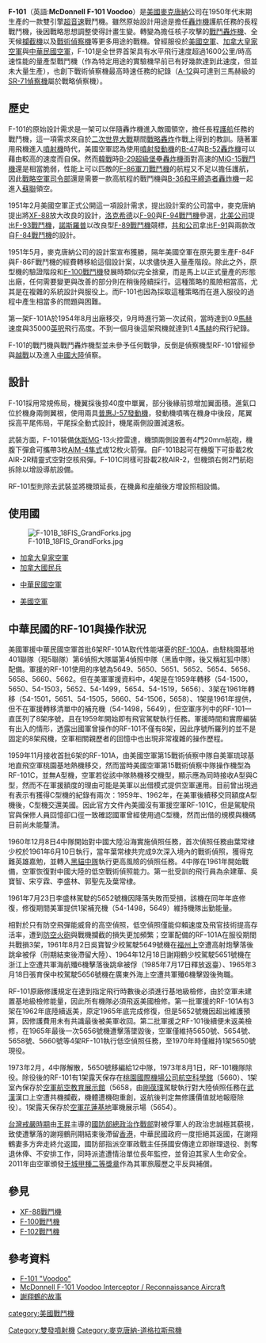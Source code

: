 
{{軍用飛機
|名稱         = F-101 Voodoo<br />F-101巫毒式戰鬥機
|圖片         = [[File:F-101B_107th_FIG_from_below_1978.jpeg|300px]]
|照片說明     = [[美國空軍|美國空軍]]的F-101B戰鬥機（編號58-0315）
|類型         = [[第二代戰機|第二代戰鬥機]]
|用戶         = {{flagicon|USA}} [[美國空軍|美國空軍]]<br/>{{flagicon|ROC}} [[中華民國空軍|中華民國空軍]]<br/>{{flagicon|Canada}} [[加拿大空軍|加拿大空軍]]
|設計         =  [[麥克唐納飛行器公司|麥克唐納飛行器公司]]<br />[[麥克唐納-道格拉斯公司|麥克唐納-道格拉斯公司]]
|生產         = 
|首飛         = 1954年9月29日
|服役         = 1957年5月
|退役         = 1984年（[[加拿大|加拿大]]）
|狀況         = 已退役
|產量 = 
|乘員 = 2
|長度 =  67英尺5英寸（20.55 m）
|翼展 = 39英尺8英寸（12.09 m）
|高度 =  5.49 m（18英尺0英寸）
|翼面積 =  368平方英尺（34.2米2）
|空重=  28,495磅（12,925公斤）
|總重=  45,665磅（20,713公斤）
|最大起飛重量=  52,400磅（23,768公斤）
|燃油量=  2,053美製加侖（1,709加侖; 7,770升）的內載燃油加上可掛載2個450美製加侖（370 imp加侖; 1,700升）的副油箱
|發動機=  2具[[普惠|普惠]]{{tsl|en| Pratt & Whitney J57 |J57-P-55}}[[涡轮喷气发动机|渦輪噴射發動機]] 
|推力        = 單台淨推力{{convert|52.96|kN}}<br />單台最大後然推力{{convert|73.98|kN}}
|最大速度=  {{convert|1.72|Mach}}（31,000英尺;11,000米高度）
|最大航程=  1,520英里（2,450公里，1,320海裡）
|實用升限=   17,800 m（58,400英尺）
|爬升率=   36,500英尺/分鐘（185 m / s）
|翼負荷 =  610千克/平方米2（124磅/平方呎）
|推重比=   0.74
|機炮         = 4門 20毫米[[M39機炮|M39空用機炮]]（F-101A）
|飛彈=  4（原本為6）× [[AIM-4飛彈|AIM-4飛彈]]，或
2 枚AIR-2 Genie核火箭，外加2枚AIM-4飛彈
}}

'''F-101'''（英語:'''McDonnell F-101 Voodoo'''）是[[美國|美國]][[麥克唐納|麥克唐納]]公司在1950年代末期生產的一款雙引擎[[超音速|超音速]]戰鬥機。雖然原始設計用途是擔任[[轟炸機|轟炸機]]護航任務的長程戰鬥機，後因戰略思想調整使得計畫生變。轉變為擔任核子攻擊的[[戰鬥轟炸機|戰鬥轟炸機]]、全天候[[攔截機|攔截機]]以及[[偵察機|戰術偵察機]]等更多用途的戰機。曾經服役於[[美國空軍|美國空軍]]、[[加拿大皇家空軍|加拿大皇家空軍]]與[[中華民國空軍|中華民國空軍]]，F-101是全世界首架具有水平飛行速度超過1600公里/時高速性能的量產型戰鬥機（作為特定用途的實驗機早前已有好幾款達到此速度，但並未大量生產），也創下戰術偵察機最高時速任務的紀錄（[[A-12偵察機|A-12]]與可達到三馬赫級的[[SR-71偵察機|SR-71偵察機]]屬於戰略偵察機）。

==歷史==
F-101的原始設計需求是一架可以伴隨轟炸機進入敵國領空，擔任長程[[護航|護航]]任務的戰鬥機，這一項需求來自於[[二次世界大戰|二次世界大戰]]期間[[戰略轟炸|戰略轟炸]]作戰上得到的教訓。隨著軍用飛機進入[[噴射機|噴射機]]時代，美國空軍認為使用[[噴射發動機|噴射發動機]]的[[B-47轟炸機|B-47]]與[[B-52同溫層堡壘轟炸機|B-52轟炸機]]可以藉由較高的速度而自保。然而[[韓戰|韓戰]]時[[B-29超級堡壘轟炸機|B-29超級堡壘轟炸機]]面對高速的[[米格-15战斗机|MiG-15戰鬥機]]還是相當脆弱，性能上可以匹敵的[[F-86軍刀戰鬥機|F-86軍刀戰鬥機]]的航程又不足以擔任護航，因此[[戰略空軍司令部|戰略空軍司令部]]還是需要一款高航程的戰鬥機與[[B-36和平締造者轟炸機|B-36和平締造者轟炸機]]一起進入[[蘇聯|蘇聯]]領空。

1951年2月美國空軍正式公開這一項設計需求，提出設計案的公司當中，麥克唐納提出將[[XF-88戰鬥機|XF-88]]放大改良的設計，[[洛克希德|洛克希德]]以[[F-90戰鬥機|F-90]]與[[F-94戰鬥機|F-94戰鬥機]]參選，[[北美公司|北美公司]]提出[[F-93戰鬥機|F-93戰鬥機]]，[[諾斯羅普|諾斯羅普]]以改良型[[F-89戰鬥機|F-89戰鬥機]]競標，[[共和公司|共和公司]]拿出[[F-91戰鬥機|F-91]]與兩款改自[[F-84戰鬥機|F-84戰鬥機]]的設計。

1951年5月，麥克唐納公司的設計案宣布獲勝，隔年美國空軍在原先要生產F-84F與F-86F戰鬥機的經費轉移給這個設計案，以求儘快進入量產階段。除此之外，原型機的驗證階段和[[F-100戰鬥機|F-100戰鬥機]]發展時類似完全捨棄，而是馬上以正式量產的形態出廠，任何需要變更與改善的部分則在稍後陸續採行。這種策略的風險相當高，尤其是在複雜的系統設計與服役上。而F-101也因為採取這種策略而在進入服役的過程中產生相當多的問題與困難。

第一架F-101A於1954年8月出廠移交，9月時進行第一次試飛，當時達到0.9[[馬赫|馬赫]]速度與35000[[英呎|英呎]]飛行高度。不到一個月後這架飛機就達到1.4[[馬赫|馬赫]]的飛行紀錄。

F-101的戰鬥機與戰鬥轟炸機型並未參予任何戰爭，反倒是偵察機型RF-101曾經參與[[越戰|越戰]]以及進入[[中國大陸|中國大陸]]偵察。

==設計==
F-101採用常規佈局，機翼採後掠40度中單翼，部分後緣前掠增加翼面積。進氣口位於機身兩側翼根，使用兩具[[普惠公司|普惠]][[J-57發動機|J-57發動機]]，發動機噴嘴在機身中後段，尾翼採高平尾佈局，平尾採全動式設計，機尾兩側設置減速板。

武裝方面，F-101裝備[[休斯|休斯]]MG-13火控雷達，機頭兩側設置有4門20mm航砲，機腹下彈倉可攜帶3枚[[AIM-4飛彈|AIM-4隼式]]或12枚火箭彈。自F-101B起可在機腹下可掛載2枚AIR-2R精靈式空對空核飛彈。F-101C同樣可掛載2枚AIR-2，但機頭右側2門航砲拆除以增設導航設備。

RF-101型則除去武裝並將機頭延長，在機鼻和座艙後方增設照相設備。


== 使用國 ==
[[File:F-101B_18FIS_GrandForks.jpg|thumb]]

;{{CAN}}
* [[加拿大皇家空軍|加拿大皇家空軍]]
* [[加拿大國民兵|加拿大國民兵]]
;{{ROC}}
* [[中華民國空軍|中華民國空軍]]
;{{USA}}
* [[美國空軍|美國空軍]]

== 中華民國的RF-101與操作狀況==
美國軍援中華民國空軍首批6架RF-101A取代性能堪憂的[[F-100超級軍刀戰鬥機|RF-100A]]，由駐桃園基地401聯隊（現5聯隊）第6偵照大隊屬第4偵照中隊（黑盾中隊，後又稱紅狐中隊）配備。軍援的RF-101使用的序號為5649、5650、5651、5652、5654、5656、5658、5660、5662。但在美軍軍援資料中，4架是在1959年轉移（54-1500，5650、54-1503，5652、54-1499，5654、54-1519，5656）、3架在1961年轉移（54-1501，5651、54-1505，5660、54-1506，5658）、1架是1961年提供，但不在軍援轉移清單中的補充機（54-1498，5649），但空軍序列中的RF-101一直匡列了8架序號，且在1959年開始即有飛官駕駛執行任務。軍援時間和實際編裝有出入的情形，透露出國軍曾操作的RF-101不僅有8架，因此序號所羅列的並不是固定的8架飛機，空軍相關親歷者的回憶中也出現非常複雜的操作歷程。

1959年11月接收首批6架的RF-101A，由美國空軍第15戰術偵察中隊自美軍琉球基地直飛空軍桃園基地熱機移交，然而當時美國空軍第15戰術偵察中隊操作機型為RF-101C，並無A型機，空軍若從該中隊熱機移交機型，顯示應為同時接收A型與C型，然而不在軍援額度的理由可能是美軍以出借模式提供空軍運用。目前曾出現過有表示有獲得C型機的紀錄有兩次：1959年、1962年，在美軍後續移交同額度A型機後，C型機交還美國。因此官方文件內美國沒有軍援空軍RF-101C，但是駕駛飛官與保修人員回憶卻口徑一致確認國軍曾經使用過C型機，然而出借的規模與機碼目前尚未能釐清。

1960年12月8日4中隊開始對中國大陸沿海實施偵照任務，首次偵照任務由葉常棣少校於1961年6月10日執行，當年葉常棣共完成9次深入境內的戰術偵照，獲得克難英雄嘉勉，並轉入[[黑貓中隊|黑貓中隊]]執行更高風險的偵照任務。4中隊在1961年開始戰備，空軍恢復對中國大陸的低空戰術偵照能力。第一批受訓的飛行員為余建華、吳寶智、宋亨霖、李盛林、郭聖先及葉常棣。

1961年7月23日李盛林駕駛的5652號機因降落失敗而受損，該機在同年年底修復，修復期間美軍提供1架補充機（54-1498，5649）維持機隊出勤能量。

相對於只有防空飛彈能威脅的高空偵照，低空偵照僅能仰賴速度及飛官技術提高存活率，遭到[[高射炮|防空火砲]]與戰機攔截的損失更加頻繁；空軍配備的RF-101A在服役期間共戰損3架，1961年8月2日吳寶智少校駕駛5649號機在[[福州上|福州上]]空遭高射炮擊落後跳傘被俘（刑期結束後滯留大陸）、1964年12月18日謝翔鶴少校駕駛5651號機在浙江上空遭共軍海航殲6機擊落後跳傘被俘（1985年7月17日釋放返臺）、1965年3月18日張育保中校駕駛5656號機在廣東外海上空遭共軍殲6機擊毀後殉職。

RF-101原廠修護規定在達到指定飛行時數後必須進行基地級檢修，由於空軍未建置基地級檢修能量，因此所有機隊必須飛返美國檢修。第一批軍援的RF-101A有3架在1962年底陸續返美，原定1965年底完成修復，但是5652號機因超出維護預算，因修護費用未有共識最後被美軍收回。第二批軍援之RF-101後續便未返美檢修，在1965年最後一次5656號機遭擊落墜毀後，空軍僅維持5650號、5654號、5658號、5660號等4架RF-101執行低空偵照任務，至1970年時僅維持1架5650號現役。

1973年2月，4中隊解散，5650號移編給12中隊，1973年8月1日，RF-101機隊除役。除役後的RF-101有1架露天保存在[[桃園國際機場公司航空科學館|桃園國際機場公司航空科學館]]（5660）、1架室內保存於[[中華民國空軍軍官學校|空軍航空教育展示館]]（5658，由[[剛葆璞|剛葆璞]]駕駛執行對大陸偵照任務在[[武漢|武漢]]漢口上空遭共機攔截，機體遭機砲重創，返航後判定無修護價值就地報廢除役）。1架露天保存於[[花蓮機場|空軍花蓮基地]]軍機展示場（5654）。

[[台灣戒嚴時期|台灣戒嚴時期]]由[[王昇|王昇]]主導的[[國防部政治作戰局|國防部總政治作戰部]]對被俘軍人的政治忠誠極其藐視，致使遭擊落的謝翔鶴刑期結束後滯留[[英屬香港|香港]]，中華民國政府一度拒絕其返國，在謝翔鶴妻多方奔走終允返國，國防部指派空軍政戰主任孫國安傳達立即辦理退役、剝奪退休俸、不安排工作，同時派遣遭情治單位長年監控，並脅迫其家人生命安全。2011年由空軍頒發[[中華民國勳章獎章列表#三軍通用獎章|干城甲種二等獎章]]作為其軍旅履歷之平反與補償。

==參見==
*[[XF-88戰鬥機|XF-88戰鬥機]]
*[[F-100戰鬥機|F-100戰鬥機]]
*[[F-102戰鬥機|F-102戰鬥機]]

==參考資料==
*[http://www.globalsecurity.org/military/systems/aircraft/f-101.htm F-101 "Voodoo"]{{Wayback|url=http://www.globalsecurity.org/military/systems/aircraft/f-101.htm |date=20111227091934 }}
*[http://www.militaryfactory.com/aircraft/detail.asp?aircraft_id=73 McDonnell F-101 Voodoo Interceptor / Reconnaissance Aircraft]{{Wayback|url=http://www.militaryfactory.com/aircraft/detail.asp?aircraft_id=73 |date=20110128002703 }}
*[http://blog.udn.com/awakening/4925185 謝翔鶴的故事]{{Wayback|url=http://blog.udn.com/awakening/4925185 |date=20180509220454 }}
{{McDD aircraft}}
{{美国战斗机}}
{{Authority control}}
[[category:美國戰鬥機|category:美國戰鬥機]]
[[Category:雙發噴射機|Category:雙發噴射機]]
[[Category:麥克唐納-道格拉斯飛機|Category:麥克唐納-道格拉斯飛機]]